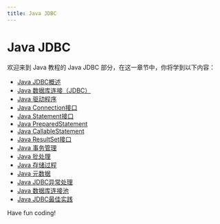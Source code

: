 ```yaml
---
title: Java JDBC
---
```


# Java JDBC

欢迎来到 Java 教程的 Java JDBC 部分，在这一章节中，你将学到以下内容：

- [Java JDBC概述](./0-java-jdbc-overview.mdx)
- [Java 数据库连接（JDBC）](./1-jdbc.mdx)
- [Java 驱动程序](./2-java-driver.mdx)
- [Java Connection接口](./3-java-connection-interface.mdx)
- [Java Statement接口](./4-java-statement-interface.mdx)
- [Java PreparedStatement](./5-java-preparedstatement.mdx)
- [Java CallableStatement](./6-java-callablestatement.mdx)
- [Java ResultSet接口](./7-java-resultset-interface.mdx)
- [Java 事务管理](./8-java-transaction-management.mdx)
- [Java 批处理](./9-java-batching.mdx)
- [Java 存储过程](./10-java-stored-procedure.mdx)
- [Java 元数据](./11-java-metadata.mdx)
- [Java JDBC异常处理](./12-java-jdbc-exception-handling.mdx)
- [Java 数据库连接池](./13-java-database-connection-pool.mdx)
- [Java JDBC最佳实践](./14-java-jdbc-best-practices.mdx)

Have fun coding!